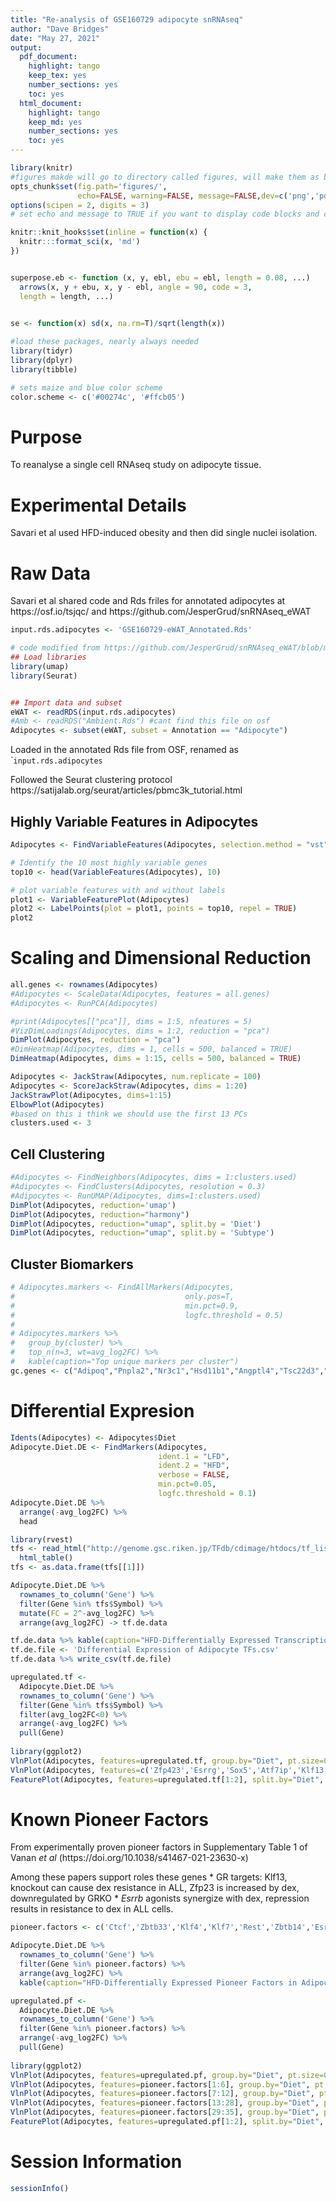 ```yaml
---
title: "Re-analysis of GSE160729 adipocyte snRNAseq"
author: "Dave Bridges"
date: "May 27, 2021"
output:
  pdf_document:
    highlight: tango
    keep_tex: yes
    number_sections: yes
    toc: yes
  html_document:
    highlight: tango
    keep_md: yes
    number_sections: yes
    toc: yes
---
```


```r
library(knitr)
#figures makde will go to directory called figures, will make them as both png and pdf files 
opts_chunk$set(fig.path='figures/',
               echo=FALSE, warning=FALSE, message=FALSE,dev=c('png','pdf'))
options(scipen = 2, digits = 3)
# set echo and message to TRUE if you want to display code blocks and code output respectively

knitr::knit_hooks$set(inline = function(x) {
  knitr:::format_sci(x, 'md')
})


superpose.eb <- function (x, y, ebl, ebu = ebl, length = 0.08, ...)
  arrows(x, y + ebu, x, y - ebl, angle = 90, code = 3,
  length = length, ...)

  
se <- function(x) sd(x, na.rm=T)/sqrt(length(x))

#load these packages, nearly always needed
library(tidyr)
library(dplyr)
library(tibble)

# sets maize and blue color scheme
color.scheme <- c('#00274c', '#ffcb05')
```

# Purpose

To reanalyse a single cell RNAseq study on adipocyte tissue.  

# Experimental Details

Savari et al used HFD-induced obesity and then did single nuclei isolation.

# Raw Data

Savari et al shared code and Rds friles for annotated adipocytes at https://osf.io/tsjqc/ and https://github.com/JesperGrud/snRNAseq_eWAT

```r
input.rds.adipocytes <- 'GSE160729-eWAT_Annotated.Rds'

# code modified from https://github.com/JesperGrud/snRNAseq_eWAT/blob/main/Scripts/Main_05_Adipocytes.md
## Load libraries
library(umap)
library(Seurat) 


## Import data and subset
eWAT <- readRDS(input.rds.adipocytes)
#Amb <- readRDS("Ambient.Rds") #cant find this file on osf
Adipocytes <- subset(eWAT, subset = Annotation == "Adipocyte")
```
Loaded in the annotated Rds file from OSF, renamed as ``input.rds.adipocytes`

Followed the Seurat clustering protocol https://satijalab.org/seurat/articles/pbmc3k_tutorial.html

## Highly Variable Features in Adipocytes

```r

Adipocytes <- FindVariableFeatures(Adipocytes, selection.method = "vst", nfeatures = 2000)

# Identify the 10 most highly variable genes
top10 <- head(VariableFeatures(Adipocytes), 10)

# plot variable features with and without labels
plot1 <- VariableFeaturePlot(Adipocytes)
plot2 <- LabelPoints(plot = plot1, points = top10, repel = TRUE)
plot2
```


# Scaling and Dimensional Reduction

```r
all.genes <- rownames(Adipocytes)
#Adipocytes <- ScaleData(Adipocytes, features = all.genes)
#Adipocytes <- RunPCA(Adipocytes)

#print(Adipocytes[["pca"]], dims = 1:5, nfeatures = 5)
#VizDimLoadings(Adipocytes, dims = 1:2, reduction = "pca")
DimPlot(Adipocytes, reduction = "pca")
#DimHeatmap(Adipocytes, dims = 1, cells = 500, balanced = TRUE)
DimHeatmap(Adipocytes, dims = 1:15, cells = 500, balanced = TRUE)

Adipocytes <- JackStraw(Adipocytes, num.replicate = 100)
Adipocytes <- ScoreJackStraw(Adipocytes, dims = 1:20)
JackStrawPlot(Adipocytes, dims=1:15)
ElbowPlot(Adipocytes)
#based on this i think we should use the first 13 PCs
clusters.used <- 3
```

## Cell Clustering

```r

#Adipocytes <- FindNeighbors(Adipocytes, dims = 1:clusters.used)
#Adipocytes <- FindClusters(Adipocytes, resolution = 0.3)
#Adipocytes <- RunUMAP(Adipocytes, dims=1:clusters.used)
DimPlot(Adipocytes, reduction='umap')
DimPlot(Adipocytes, reduction="harmony")
DimPlot(Adipocytes, reduction="umap", split.by = 'Diet')
DimPlot(Adipocytes, reduction="umap", split.by = 'Subtype')
```

## Cluster Biomarkers

```r


# Adipocytes.markers <- FindAllMarkers(Adipocytes, 
#                                      only.pos=T,
#                                      min.pct=0.9,
#                                      logfc.threshold = 0.5)
# 
# Adipocytes.markers %>%
#   group_by(cluster) %>%
#   top_n(n=3, wt=avg_log2FC) %>%
#   kable(caption="Top unique markers per cluster")
gc.genes <- c("Adipoq","Pnpla2","Nr3c1","Hsd11b1","Angptl4","Tsc22d3","Sgk1","Lep","Acaca","Nnat")


```

# Differential Expresion

```r
Idents(Adipocytes) <- Adipocytes$Diet
Adipocyte.Diet.DE <- FindMarkers(Adipocytes, 
                                 ident.1 = "LFD", 
                                 ident.2 = "HFD", 
                                 verbose = FALSE,
                                 min.pct=0.05,
                                 logfc.threshold = 0.1)
Adipocyte.Diet.DE %>%
  arrange(-avg_log2FC) %>%
  head

library(rvest)
tfs <- read_html("http://genome.gsc.riken.jp/TFdb/cdimage/htdocs/tf_list.html") %>%
  html_table() 
tfs <- as.data.frame(tfs[[1]])

Adipocyte.Diet.DE %>%
  rownames_to_column('Gene') %>%
  filter(Gene %in% tfs$Symbol) %>% 
  mutate(FC = 2^-avg_log2FC) %>%
  arrange(avg_log2FC) -> tf.de.data

tf.de.data %>% kable(caption="HFD-Differentially Expressed Transcription Factors in Adipocytes")
tf.de.file <- 'Differential Expression of Adipocyte TFs.csv'
tf.de.data %>% write_csv(tf.de.file)

upregulated.tf <- 
  Adipocyte.Diet.DE %>%
  rownames_to_column('Gene') %>%
  filter(Gene %in% tfs$Symbol) %>% 
  filter(avg_log2FC<0) %>%
  arrange(-avg_log2FC) %>%
  pull(Gene)
  
library(ggplot2)
VlnPlot(Adipocytes, features=upregulated.tf, group.by="Diet", pt.size=0)
VlnPlot(Adipocytes, features=c('Zfp423','Esrrg','Sox5','Atf7ip','Klf13','Hivep2'), group.by="Diet", pt.size=0)
FeaturePlot(Adipocytes, features=upregulated.tf[1:2], split.by="Diet", label.size = 2)
```

# Known Pioneer Factors

From experimentally proven pioneer factors in Supplementary Table 1 of Vanan *et al* (https://doi.org/10.1038/s41467-021-23630-x) 

Among these papers support roles these genes
* GR targets: Klf13, knockout can cause dex resistance in ALL, Zfp23 is increased by dex, downregulated by GRKO
* *Esrrb* agonists synergize with dex, repression results in resistance to dex in ALL cells.



```r
pioneer.factors <- c('Ctcf','Zbtb33','Klf4','Klf7','Rest','Zbtb14','Esr1','Esr2','Nr3c1','Gata1','Gata2','Gata3','Gata4','Gata5','Gata6','Nanog','Otx2','Pou5f1','Pax7','Sox2','Sox9','Sox17','Ets1','Ets2','Foxa1','Foxd3','Creb1','E2f1','Nfia','Nfib','Nfic','Mycn','Mycs','Nmyc2','Nfe2l1') #converted from TF names to gene names via MGI, expanded out if there were redundancies (ER, GATA, ETS,NFY,NMYC)

Adipocyte.Diet.DE %>%
  rownames_to_column('Gene') %>%
  filter(Gene %in% pioneer.factors) %>% 
  arrange(avg_log2FC) %>%
  kable(caption="HFD-Differentially Expressed Pioneer Factors in Adipocytes")

upregulated.pf <- 
  Adipocyte.Diet.DE %>%
  rownames_to_column('Gene') %>%
  filter(Gene %in% pioneer.factors) %>% 
  arrange(-avg_log2FC) %>%
  pull(Gene)
  
library(ggplot2)
VlnPlot(Adipocytes, features=upregulated.pf, group.by="Diet", pt.size=0)
VlnPlot(Adipocytes, features=pioneer.factors[1:6], group.by="Diet", pt.size=0)
VlnPlot(Adipocytes, features=pioneer.factors[7:12], group.by="Diet", pt.size=0)
VlnPlot(Adipocytes, features=pioneer.factors[13:28], group.by="Diet", pt.size=0)
VlnPlot(Adipocytes, features=pioneer.factors[29:35], group.by="Diet", pt.size=0)
FeaturePlot(Adipocytes, features=upregulated.pf[1:2], split.by="Diet", label.size = 2)
```

# Session Information

```r
sessionInfo()
```
